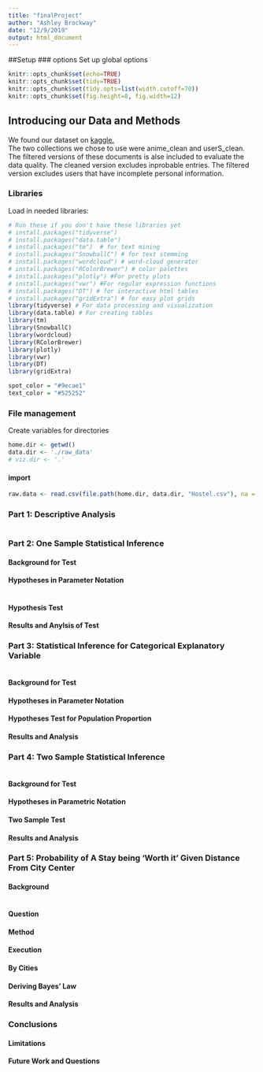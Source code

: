 ```yaml
---
title: "finalProject"
author: "Ashley Brockway"
date: "12/9/2019"
output: html_document
---
```


##Setup
### options
Set up global options

```r
knitr::opts_chunk$set(echo=TRUE)
knitr::opts_chunk$set(tidy=TRUE)
knitr::opts_chunk$set(tidy.opts=list(width.cutoff=70))
knitr::opts_chunk$set(fig.height=8, fig.width=12)
```  
## Introducing our Data and Methods {.tabset}

We found our dataset on [kaggle.](https://www.kaggle.com/azathoth42/myanimelist)  
The two collections we chose to use were anime_clean and userS_clean. The filtered versions of these documents is alse included to evaluate the data quality.  The cleaned version excludes inprobable entries.  The filtered version excludes users that have incomplete personal information.  

### Libraries
Load in needed libraries:  

```r
# Run these if you don't have these libraries yet
# install.packages("tidyverse") 
# install.packages("data.table")
# install.packages("tm")  # for text mining
# install.packages("SnowballC") # for text stemming
# install.packages("wordcloud") # word-cloud generator 
# install.packages("RColorBrewer") # color palettes
# install.packages("plotly") #For pretty plots
# install.packages("vwr") #For regular expression functions
# install.packages("DT") # for interactive html tables
# install.packages("gridExtra") # for easy plot grids 
library(tidyverse) # For data processing and visualization
library(data.table) # For creating tables
library(tm)
library(SnowballC)
library(wordcloud)
library(RColorBrewer)
library(plotly)
library(vwr)
library(DT)
library(gridExtra)

spot_color = "#9ecae1" 
text_color = "#525252"
```
  
### File management
Create variables for directories
```r
home.dir <- getwd()
data.dir <- './raw_data'
# viz.dir <- '.'
```

#### import
```r
raw.data <- read.csv(file.path(home.dir, data.dir, "Hostel.csv"), na = c("NULL", "", "NA")) 
```

### Part 1: Descriptive Analysis  
```r
```

### Part 2: One Sample Statistical Inference  
#### Background for Test 
#### Hypotheses in Parameter Notation 
```r
```
#### Hypothesis Test  
#### Results and Anylsis of Test 
### Part 3: Statistical Inference for Categorical Explanatory Variable
```r
```
#### Background for Test 
#### Hypotheses in Parameter Notation
#### Hypotheses Test for Population Proportion 
#### Results and Analysis 
### Part 4: Two Sample Statistical Inference  
```r
```
#### Background for Test 
#### Hypotheses in Parametric Notation 
#### Two Sample Test 
#### Results and Analysis 
### Part 5: Probability of A Stay being 'Worth it' Given Distance From City Center
#### Background 
```r
```
#### Question 
#### Method 
#### Execution 
#### By Cities 
#### Deriving Bayes' Law 
#### Results and Analysis 

### Conclusions 
#### Limitations  
#### Future Work and Questions  


  